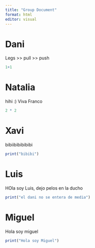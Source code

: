 ```yaml
---
title: "Group Document"
format: html
editor: visual
---
```


# Dani

Legs \>\> pull \>\> push

```r
1+1
```

# Natalia

hihi :) Viva Franco

```r
2 * 2
```

# Xavi

bibiibibibibibi

```r
print("bibibi")
```

# Luis

HOla soy Luis, dejo pelos en la ducho

```r
print("el dani no se entera de media")
```

# Miguel

Hola soy miguel

```r
print("Hola soy Miguel")
```
